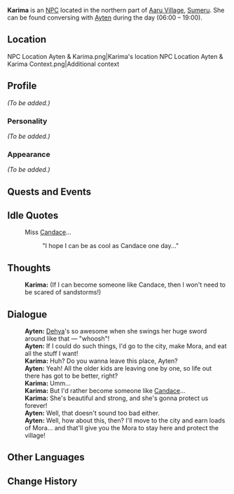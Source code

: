 {{Meta
<!-- Remove this template after adding the missing info -->
|missing_NPC_profile  = yes
}}
{{Character Infobox
|type             = NPC <!-- NPC, Quest NPC, or Event NPC -->
|image            = NPC Karima.png
|realname         = <!-- Optional, if different from in-game name -->
|deceased         = <!-- Past (for deceased prior to events of the game) or free response -->
|region           = Sumeru
|location         = <!-- Where the character appears, if different from Region -->
|affiliation      = 
|title            = 

|ancestry         = <!-- Clan/family -->
|father           = 
|mother           = 
|spouse           = 
|sibling          = 
|child            = 
|relative         = 

|voiceEN          = 
|voiceCN          = 
|voiceJP          = 
|dialoguereward   = 
}}
'''Karima''' is an [[NPC]] located in the northern part of [[Aaru Village]], [[Sumeru]]. She can be found conversing with [[Ayten]] during the day (06:00 – 19:00).

==Location==
<gallery>
NPC Location Ayten & Karima.png|Karima's location
NPC Location Ayten & Karima Context.png|Additional context
</gallery>

==Profile==
<!--Detailed story/lore information goes here.-->
''(To be added.)''

===Personality===
''(To be added.)''

===Appearance===
<!--Keep appearance section short and concise. Limit to 2 paragraphs with 3-4 sentences each.-->
''(To be added.)''

==Quests and Events==
{{Quests and Events}}

==Idle Quotes==
{{Dialogue start}}
: {{DIcon|Idle}} Miss [[Candace]]...
:: {{A|VO Karima 01.ogg}} "I hope I can be as cool as Candace one day..."
{{Dialogue end}}

==Thoughts==
{{All Schemes to Know Explanation|name=Karima}}
{{Dialogue start}}
:{{A|VO Karima All Schemes to Know 01.ogg}} '''Karima:''' (If I can become someone like Candace, then I won't need to be scared of sandstorms!)
{{Dialogue end}}

==Dialogue==
{{Dialogue start}}
:'''Ayten:''' [[Dehya]]'s so awesome when she swings her huge sword around like that &mdash; "whoosh"!
:'''Ayten:''' If I could do such things, I'd go to the city, make Mora, and eat all the stuff I want!
:'''Karima:''' Huh? Do you wanna leave this place, Ayten?
:'''Ayten:''' Yeah! All the older kids are leaving one by one, so life out there has got to be better, right?
:'''Karima:''' Umm...
:'''Karima:''' But I'd rather become someone like [[Candace]]...
:'''Karima:''' She's beautiful and strong, and she's gonna protect us forever!
:'''Ayten:''' Well, that doesn't sound too bad either.
:'''Ayten:''' Well, how about this, then? I'll move to the city and earn loads of Mora... and that'll give you the Mora to stay here and protect the village!
{{Dialogue end}}
<!--
==Event Dialogue==
===Event Name===
{{Dialogue start}}
:'''{{subst:PAGENAME}}:'''
{{Dialogue end}}

==Trivia==
*
-->
==Other Languages==
{{Other Languages
|default_hidden = 1
|en      = Karima
|zhs     = 卡里玛
|zhs_rm  = Kǎlǐmǎ
|zht     = 卡里瑪
|zht_rm  = Kǎlǐmǎ
|ja      = カリマ
|ja_rm   = Karima
|ko      = 카리마
|ko_rm   = Karima
|es      = Karima
|fr      = Karima
|ru      = Карима
|th      = Karima
|vi      = Karima
|de      = Karima
|id      = Karima
|pt      = Karima
|tr      = Karima
|it      = Karima
}}

==Change History==
{{Change History|3.1}}
<!--
==References==
{{Reflist}}
-->